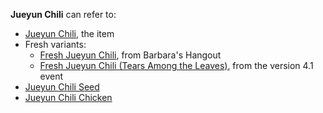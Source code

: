 {{Disambiguation}}
'''Jueyun Chili''' can refer to:
* [[Jueyun Chili]], the item
* Fresh variants:
** [[Fresh Jueyun Chili]], from Barbara's Hangout
** [[Fresh Jueyun Chili (Tears Among the Leaves)]], from the version 4.1 event
* [[Jueyun Chili Seed]]
* [[Jueyun Chili Chicken]]